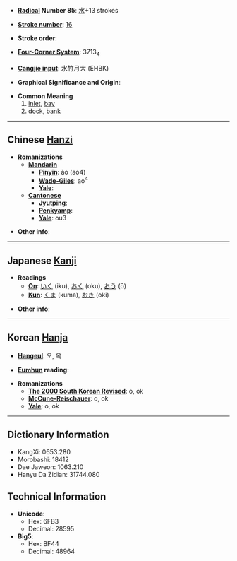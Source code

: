 * '''[[Wiktionary:Chinese radical index| Radical]] Number 85''': [[Wiktionary:Chinese radical index 水|水]]+13 strokes

* '''[[Wiktionary:Chinese total strokes index|Stroke number]]''': [[Wiktionary:Chinese total strokes index 16|16]]

* '''Stroke order''': 

* '''[[Wiktionary:Chinese four corner index|Four-Corner System]]''': 3713<sub>4</sub>

* '''[[Wiktionary:Chinese Cangjie index|Cangjie input]]''': 水竹月大 (EHBK)

* '''Graphical Significance and Origin''': 

* '''Common Meaning'''
*#[[inlet]], [[bay]]
*# [[dock]], [[bank]]

----

== Chinese [[Hanzi]] ==

* '''Romanizations'''
** '''[[Mandarin]]'''
*** '''[[Pinyin]]''': ào (ao4)
*** '''[[Wade-Giles]]''': ao<sup>4</sup>
*** '''[[Yale]]''': 
** '''[[Cantonese]]'''
*** '''[[Jyutping]]''':
*** '''[[Penkyamp]]''': 
*** '''[[Yale]]''': ou3

* '''Other info''': 

----

== Japanese [[Kanji]] ==

* '''Readings'''
** '''[[On]]''': [[いく]] (iku), [[おく]] (oku), [[おう]] (ō)
** '''[[Kun]]''': [[くま]] (kuma), [[おき]] (oki)

* '''Other info''':  

----

== Korean [[Hanja]] ==

* '''[[Hangeul]]''': 오, 옥

* '''[[Eumhun]] reading''': 

* '''Romanizations'''
** '''[[The 2000 South Korean Revised Romanization|The 2000 South Korean Revised]]''': o, ok
** '''[[McCune-Reischauer]]''': o, ok
** '''[[Yale]]''': o, ok

----

== Dictionary Information ==

* KangXi: 0653.280
* Morobashi: 18412
* Dae Jaweon: 1063.210
* Hanyu Da Zidian: 31744.080

== Technical Information ==

* '''Unicode''':
** Hex: 6FB3
** Decimal: 28595
* '''Big5''':
** Hex: BF44
** Decimal: 48964